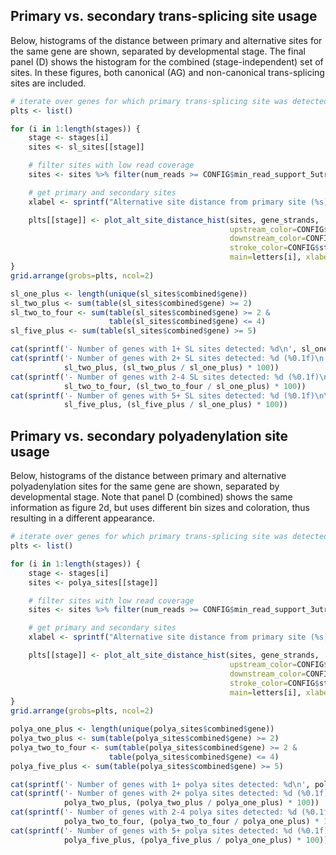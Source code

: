 ## Primary vs. secondary trans-splicing site usage

Below, histograms of the distance between primary and alternative sites for the 
same gene are shown, separated by developmental stage. The final panel (D) shows
the histogram for the combined (stage-independent) set of sites. In these figures,
both canonical (AG) and non-canonical trans-splicing sites are included.

```r
# iterate over genes for which primary trans-splicing site was detected
plts <- list()

for (i in 1:length(stages)) {
    stage <- stages[i]
    sites <- sl_sites[[stage]]

    # filter sites with low read coverage
    sites <- sites %>% filter(num_reads >= CONFIG$min_read_support_5utr)

    # get primary and secondary sites
    xlabel <- sprintf("Alternative site distance from primary site (%s)", stage)

    plts[[stage]] <- plot_alt_site_distance_hist(sites, gene_strands,
                                                 upstream_color=CONFIG$colors[2],
                                                 downstream_color=CONFIG$colors[1],
                                                 stroke_color=CONFIG$stroke,
                                                 main=letters[i], xlabel=xlabel)
}
grid.arrange(grobs=plts, ncol=2)
```

```r
sl_one_plus <- length(unique(sl_sites$combined$gene))
sl_two_plus <- sum(table(sl_sites$combined$gene) >= 2)
sl_two_to_four <- sum(table(sl_sites$combined$gene) >= 2 & 
                      table(sl_sites$combined$gene) <= 4)
sl_five_plus <- sum(table(sl_sites$combined$gene) >= 5)

cat(sprintf('- Number of genes with 1+ SL sites detected: %d\n', sl_one_plus)) 
cat(sprintf('- Number of genes with 2+ SL sites detected: %d (%0.1f)\n',
            sl_two_plus, (sl_two_plus / sl_one_plus) * 100))
cat(sprintf('- Number of genes with 2-4 SL sites detected: %d (%0.1f)\n',
            sl_two_to_four, (sl_two_to_four / sl_one_plus) * 100))
cat(sprintf('- Number of genes with 5+ SL sites detected: %d (%0.1f)\n\n',
            sl_five_plus, (sl_five_plus / sl_one_plus) * 100))
```

## Primary vs. secondary polyadenylation site usage

Below, histograms of the distance between primary and alternative
polyadenylation sites for the same gene are shown, separated by developmental
stage. Note that panel D (combined) shows the same information as figure 2d,
but uses different bin sizes and coloration, thus resulting in a different
appearance.

```r
# iterate over genes for which primary trans-splicing site was detected
plts <- list()

for (i in 1:length(stages)) {
    stage <- stages[i]
    sites <- polya_sites[[stage]]

    # filter sites with low read coverage
    sites <- sites %>% filter(num_reads >= CONFIG$min_read_support_3utr)

    # get primary and secondary sites
    xlabel <- sprintf("Alternative site distance from primary site (%s)", stage)

    plts[[stage]] <- plot_alt_site_distance_hist(sites, gene_strands, 
                                                 upstream_color=CONFIG$colors[2],
                                                 downstream_color=CONFIG$colors[1],
                                                 stroke_color=CONFIG$stroke,
                                                 main=letters[i], xlabel=xlabel)
}
grid.arrange(grobs=plts, ncol=2)
```

```r
polya_one_plus <- length(unique(polya_sites$combined$gene))
polya_two_plus <- sum(table(polya_sites$combined$gene) >= 2)
polya_two_to_four <- sum(table(polya_sites$combined$gene) >= 2 & 
                      table(polya_sites$combined$gene) <= 4)
polya_five_plus <- sum(table(polya_sites$combined$gene) >= 5)

cat(sprintf('- Number of genes with 1+ polya sites detected: %d\n', polya_one_plus)) 
cat(sprintf('- Number of genes with 2+ polya sites detected: %d (%0.1f)\n',
            polya_two_plus, (polya_two_plus / polya_one_plus) * 100))
cat(sprintf('- Number of genes with 2-4 polya sites detected: %d (%0.1f)\n',
            polya_two_to_four, (polya_two_to_four / polya_one_plus) * 100))
cat(sprintf('- Number of genes with 5+ polya sites detected: %d (%0.1f)\n\n',
            polya_five_plus, (polya_five_plus / polya_one_plus) * 100))
```

